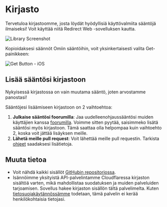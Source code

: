 # Kirjasto

Tervetuloa kirjastoomme, josta löydät hyödyllisiä käyttövalmiita sääntöjä ilmaiseksi! Voit käyttää niitä Redirect Web -sovelluksen kautta.

![Library Screenshot](/img/library-screenshot.webp)

Kopioidaksesi säännöt Omiin sääntöihin, voit yksinkertaisesti valita Get-painikkeen:

![Get Button - iOS](/img/library-get-button-ios.gif)

## Lisää sääntösi kirjastoon

Nykyisessä kirjastossa on vain muutama sääntö, joten arvostamme panostasi!

Sääntöjesi lisäämiseen kirjastoon on 2 vaihtoehtoa:

1. **Julkaise sääntösi foorumilla**: Jaa uudelleenohjaussääntösi muiden käyttäjien kanssa [foorumilla](https://github.com/mshibanami/redirect-web/discussions/categories/redirect-rules). Voimme sitten pyytää, saisimmeko lisätä sääntösi myös kirjastoon. Tämä saattaa olla helpompaa kuin vaihtoehto 2, koska voit jättää lisäyksen meille.
2. **Lähetä meille pull request**: Voit lähettää meille pull requestin. Tarkista [ohjeet](https://github.com/mshibanami/redirect-web/tree/main/library) saadaksesi lisätietoja.

## Muuta tietoa

- Voit nähdä kaikki sisällöt [GitHubin repositoriossa](https://github.com/mshibanami/redirect-web/tree/main/library).
- Isännöimme yksityistä API-palvelintamme Cloudflaressa kirjaston sisältöä varten, mikä mahdollistaa suodatuksen ja muiden palveluiden tarjoamisen. Sovellus hakee kirjaston sisällön tältä palvelimelta. Kuten [tietosuojakäytännössämme](privacy-policy.mdx) todetaan, tämä palvelin ei kerää henkilökohtaisia tietojasi.